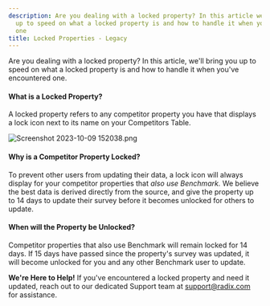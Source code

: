 ```yaml
---
description: Are you dealing with a locked property? In this article well bring you
  up to speed on what a locked property is and how to handle it when youve encountered
  one
title: Locked Properties - Legacy
---
```


Are you dealing with a locked property? In this article, we'll bring you up to speed on what a locked property is and how to handle it when you've encountered one. 


#### What is a Locked Property?


A locked property refers to any competitor property you have that displays a lock icon next to its name on your Competitors Table. 


<Frame caption="Competitor properties list with last updated dates and management details.">
  <img src="/images/radix/5daf10c88aabc88dad199c82dfe3403186a16bab.png" alt="Screenshot 2023-10-09 152038.png" />
</Frame>


#### Why is a Competitor Property Locked?


To prevent other users from updating their data, a lock icon will always display for your competitor properties that *also use Benchmark.* We believe the best data is derived directly from the source, and give the property up to 14 days to update their survey before it becomes unlocked for others to update. 


#### When will the Property be Unlocked?


Competitor properties that also use Benchmark will remain locked for 14 days. If 15 days have passed since the property's survey was updated, it will become unlocked for you and any other Benchmark user to update. 



**We're Here to Help!** If you've encountered a locked property and need it updated, reach out to our dedicated Support team at [support@radix.com](mailto:support@radix.com) for assistance.